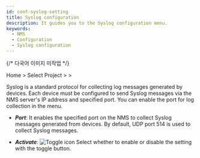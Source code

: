 ```yaml
---
id: conf-syslog-setting
title: Syslog configuration
description: It guides you to the Syslog configuration menu.
keywords:
  - NMS
  - Configuration
  - Syslog configuration
---
```


{/* 다국어 이미지 미작업 */}

Home &gt; Select Project &gt; <Cmdname sid="side_setting" className="uitext" /> &gt; <Cmdname sid="side_syslogSetting" className="uitext" />

Syslog is a standard protocol for collecting log messages generated by devices. Each device must be configured to send Syslog messages via the NMS server's IP address and specified port. You can enable the port for log collection in the <Cmdname sid="side_syslogSetting" className="uitext" /> menu. 

<ImgLang img="nms-conf-syslog-st.png" desc="Sylog Setting" />

- ***Port***: It enables the specified port on the NMS to collect Syslog messages generated from devices. By default, UDP port 514 is used to collect Syslog messages.

- ***Activate***: ![Toggle icon](/img/ic-toggle-on.svg) Select whether to enable or disable the setting with the toggle button. 
